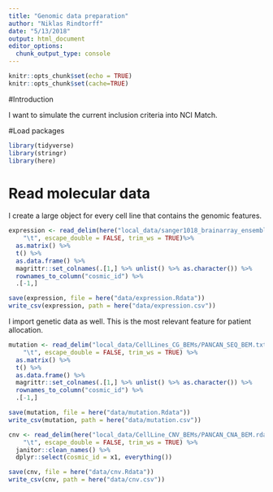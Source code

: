 ```yaml
---
title: "Genomic data preparation"
author: "Niklas Rindtorff"
date: "5/13/2018"
output: html_document
editor_options: 
  chunk_output_type: console
---
```


```r
knitr::opts_chunk$set(echo = TRUE)
knitr::opts_chunk$set(cache=TRUE)
```

#Introduction 

I want to simulate the current inclusion criteria into NCI Match. 

#Load packages

```r
library(tidyverse)
library(stringr)
library(here)
```


# Read molecular data

I create a large object for every cell line that contains the genomic features.

```r
expression <- read_delim(here("local_data/sanger1018_brainarray_ensemblgene_rma.txt"), 
    "\t", escape_double = FALSE, trim_ws = TRUE)%>% 
  as.matrix() %>%
  t() %>% 
  as.data.frame() %>% 
  magrittr::set_colnames(.[1,] %>% unlist() %>% as.character()) %>% 
  rownames_to_column("cosmic_id") %>% 
  .[-1,]

save(expression, file = here("data/expression.Rdata"))
write_csv(expression, path = here("data/expression.csv"))
```


I import genetic data as well. This is the most relevant feature for patient allocation. 

```r
mutation <- read_delim("local_data/CellLines_CG_BEMs/PANCAN_SEQ_BEM.txt", 
    "\t", escape_double = FALSE, trim_ws = TRUE) %>% 
  as.matrix() %>%
  t() %>% 
  as.data.frame() %>% 
  magrittr::set_colnames(.[1,] %>% unlist() %>% as.character()) %>% 
  rownames_to_column("cosmic_id") %>% 
  .[-1,]

save(mutation, file = here("data/mutation.Rdata"))
write_csv(mutation, path = here("data/mutation.csv"))
```


```r
cnv <- read_delim(here("local_data/CellLine_CNV_BEMs/PANCAN_CNA_BEM.rdata.txt"), 
    "\t", escape_double = FALSE, trim_ws = TRUE) %>% 
  janitor::clean_names() %>% 
  dplyr::select(cosmic_id = x1, everything())

save(cnv, file = here("data/cnv.Rdata"))
write_csv(cnv, path = here("data/cnv.csv"))
```



